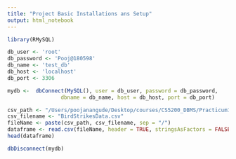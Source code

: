 ```yaml
---
title: "Project Basic Installations ans Setup"
output: html_notebook
---
```


```r
library(RMySQL)
```

<!-- Connecting to MySQL database -->
```r
db_user <- 'root'
db_password <- 'Pooj@180598'
db_name <- 'test_db'
db_host <- 'localhost' 
db_port <- 3306
```


```r
mydb <-  dbConnect(MySQL(), user = db_user, password = db_password,
                 dbname = db_name, host = db_host, port = db_port)
```

<!-- Reading a CSV file -->
```r
csv_path <- "/Users/poojanangude/Desktop/courses/CS5200_DBMS/Practicum1"
csv_filename <- "BirdStrikesData.csv"
fileName <- paste(csv_path, csv_filename, sep = "/")
dataframe <- read.csv(fileName, header = TRUE, stringsAsFactors = FALSE)
head(dataframe)
```


```r
dbDisconnect(mydb)
```



